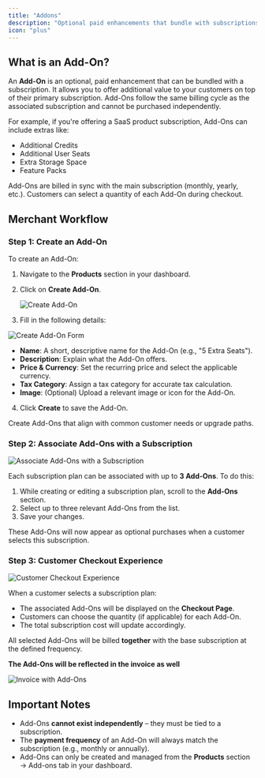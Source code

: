 ```yaml
---
title: "Addons"
description: "Optional paid enhancements that bundle with subscriptions to provide additional value to customers."
icon: "plus"
---
```


## What is an Add-On?

An **Add-On** is an optional, paid enhancement that can be bundled with a subscription. It allows you to offer additional value to your customers on top of their primary subscription. Add-Ons follow the same billing cycle as the associated subscription and cannot be purchased independently.

For example, if you're offering a SaaS product subscription, Add-Ons can include extras like:

- Additional Credits
- Additional User Seats
- Extra Storage Space
- Feature Packs

<Info>
Add-Ons are billed in sync with the main subscription (monthly, yearly, etc.). Customers can select a quantity of each Add-On during checkout.
</Info>

## Merchant Workflow

### Step 1: Create an Add-On

To create an Add-On:

1. Navigate to the **Products** section in your dashboard.
2. Click on **Create Add-On**.
    
    <Frame>
        <img src="/images/addons/1.png" alt="Create Add-On" />
    </Frame>
    
3. Fill in the following details:

<Frame>
    <img src="/images/addons/2.png" alt="Create Add-On Form" />
</Frame>

- **Name**: A short, descriptive name for the Add-On (e.g., "5 Extra Seats").
- **Description**: Explain what the Add-On offers.
- **Price & Currency**: Set the recurring price and select the applicable currency.
- **Tax Category**: Assign a tax category for accurate tax calculation.
- **Image**: (Optional) Upload a relevant image or icon for the Add-On.
4. Click **Create** to save the Add-On.

<Tip>
Create Add-Ons that align with common customer needs or upgrade paths.
</Tip>

### Step 2: Associate Add-Ons with a Subscription

<Frame>
    <img src="/images/addons/3.png" alt="Associate Add-Ons with a Subscription" />
</Frame>

Each subscription plan can be associated with up to **3 Add-Ons**. To do this:

1. While creating or editing a subscription plan, scroll to the **Add-Ons** section.
2. Select up to three relevant Add-Ons from the list.
3. Save your changes.

These Add-Ons will now appear as optional purchases when a customer selects this subscription.

### Step 3: Customer Checkout Experience

<Frame>
    <img src="/images/addons/4.png" alt="Customer Checkout Experience" />
</Frame>

When a customer selects a subscription plan:

- The associated Add-Ons will be displayed on the **Checkout Page**.
- Customers can choose the quantity (if applicable) for each Add-On.
- The total subscription cost will update accordingly.

All selected Add-Ons will be billed **together** with the base subscription at the defined frequency.

**The Add-Ons will be reflected in the invoice as well**

<Frame>
    <img src="/images/addons/5.png" alt="Invoice with Add-Ons" />
</Frame>

## Important Notes

- Add-Ons **cannot exist independently** – they must be tied to a subscription.
- The **payment frequency** of an Add-On will always match the subscription (e.g., monthly or annually).
- Add-Ons can only be created and managed from the **Products** section → Add-ons tab in your dashboard.
